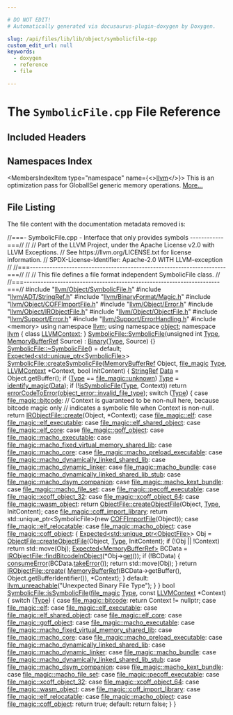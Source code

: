 ```yaml
---

# DO NOT EDIT!
# Automatically generated via docusaurus-plugin-doxygen by Doxygen.

slug: /api/files/lib/lib/object/symbolicfile-cpp
custom_edit_url: null
keywords:
  - doxygen
  - reference
  - file

---
```





# The `SymbolicFile.cpp` File Reference

<DoxygenPage pluginConfig={pluginConfig}>



## Included Headers

<IncludesList>
<IncludesListItem
  filePath="llvm/Object/SymbolicFile.h"
  permalink="/docs/api/files/include/include/llvm/include/llvm/object/symbolicfile-h"
  isLocal="true" />
<IncludesListItem
  filePath="llvm/ADT/StringRef.h"
  permalink="/docs/api/files/include/include/llvm/include/llvm/adt/stringref-h"
  isLocal="true" />
<IncludesListItem
  filePath="llvm/BinaryFormat/Magic.h"
  permalink="/docs/api/files/include/include/llvm/include/llvm/binaryformat/magic-h"
  isLocal="true" />
<IncludesListItem
  filePath="llvm/Object/COFFImportFile.h"
  permalink="/docs/api/files/include/include/llvm/include/llvm/object/coffimportfile-h"
  isLocal="true" />
<IncludesListItem
  filePath="llvm/Object/Error.h"
  permalink="/docs/api/files/include/include/llvm/include/llvm/object/error-h"
  isLocal="true" />
<IncludesListItem
  filePath="llvm/Object/IRObjectFile.h"
  permalink="/docs/api/files/include/include/llvm/include/llvm/object/irobjectfile-h"
  isLocal="true" />
<IncludesListItem
  filePath="llvm/Object/ObjectFile.h"
  permalink="/docs/api/files/include/include/llvm/include/llvm/object/objectfile-h"
  isLocal="true" />
<IncludesListItem
  filePath="llvm/Support/Error.h"
  permalink="/docs/api/files/include/include/llvm/include/llvm/support/error-h"
  isLocal="true" />
<IncludesListItem
  filePath="llvm/Support/ErrorHandling.h"
  permalink="/docs/api/files/include/include/llvm/include/llvm/support/errorhandling-h"
  isLocal="true" />
<IncludesListItem
  filePath="memory"
  permalink=""
  isLocal="false" />
</IncludesList>

## Namespaces Index

<MembersIndex>

<MembersIndexItem
  type="namespace"
  name={<><a href="/docs/api/namespaces/llvm">llvm</a></>}>
This is an optimization pass for GlobalISel generic memory operations. <a href="/docs/api/namespaces/llvm/#details">More...</a>
</MembersIndexItem>

</MembersIndex>


## File Listing

The file content with the documentation metadata removed is:

<ProgramListing>

<Link id="l00001" /><CodeLine lineNumber="1"><Highlight kind="comment">//===- SymbolicFile.cpp - Interface that only provides symbols ------------===//</Highlight><Highlight kind="normal"></Highlight></CodeLine>
<Link id="l00002" /><CodeLine lineNumber="2"><Highlight kind="normal"></Highlight><Highlight kind="comment">//</Highlight><Highlight kind="normal"></Highlight></CodeLine>
<Link id="l00003" /><CodeLine lineNumber="3"><Highlight kind="normal"></Highlight><Highlight kind="comment">// Part of the LLVM Project, under the Apache License v2.0 with LLVM Exceptions.</Highlight><Highlight kind="normal"></Highlight></CodeLine>
<Link id="l00004" /><CodeLine lineNumber="4"><Highlight kind="normal"></Highlight><Highlight kind="comment">// See https://llvm.org/LICENSE.txt for license information.</Highlight><Highlight kind="normal"></Highlight></CodeLine>
<Link id="l00005" /><CodeLine lineNumber="5"><Highlight kind="normal"></Highlight><Highlight kind="comment">// SPDX-License-Identifier: Apache-2.0 WITH LLVM-exception</Highlight><Highlight kind="normal"></Highlight></CodeLine>
<Link id="l00006" /><CodeLine lineNumber="6"><Highlight kind="normal"></Highlight><Highlight kind="comment">//</Highlight><Highlight kind="normal"></Highlight></CodeLine>
<Link id="l00007" /><CodeLine lineNumber="7"><Highlight kind="normal"></Highlight><Highlight kind="comment">//===----------------------------------------------------------------------===//</Highlight><Highlight kind="normal"></Highlight></CodeLine>
<Link id="l00008" /><CodeLine lineNumber="8"><Highlight kind="normal"></Highlight><Highlight kind="comment">//</Highlight><Highlight kind="normal"></Highlight></CodeLine>
<Link id="l00009" /><CodeLine lineNumber="9"><Highlight kind="normal"></Highlight><Highlight kind="comment">// This file defines a file format independent SymbolicFile class.</Highlight><Highlight kind="normal"></Highlight></CodeLine>
<Link id="l00010" /><CodeLine lineNumber="10"><Highlight kind="normal"></Highlight><Highlight kind="comment">//</Highlight><Highlight kind="normal"></Highlight></CodeLine>
<Link id="l00011" /><CodeLine lineNumber="11"><Highlight kind="normal"></Highlight><Highlight kind="comment">//===----------------------------------------------------------------------===//</Highlight><Highlight kind="normal"></Highlight></CodeLine>
<Link id="l00012" /><CodeLine lineNumber="12"><Highlight kind="normal"></Highlight></CodeLine>
<Link id="l00013" /><CodeLine lineNumber="13"><Highlight kind="normal"></Highlight><Highlight kind="preprocessor">#include &quot;<a href="/docs/api/files/include/include/llvm/include/llvm/object/symbolicfile-h">llvm/Object/SymbolicFile.h</a>&quot;</Highlight><Highlight kind="normal"></Highlight></CodeLine>
<Link id="l00014" /><CodeLine lineNumber="14"><Highlight kind="normal"></Highlight><Highlight kind="preprocessor">#include &quot;<a href="/docs/api/files/include/include/llvm/include/llvm/adt/stringref-h">llvm/ADT/StringRef.h</a>&quot;</Highlight><Highlight kind="normal"></Highlight></CodeLine>
<Link id="l00015" /><CodeLine lineNumber="15"><Highlight kind="normal"></Highlight><Highlight kind="preprocessor">#include &quot;<a href="/docs/api/files/include/include/llvm/include/llvm/binaryformat/magic-h">llvm/BinaryFormat/Magic.h</a>&quot;</Highlight><Highlight kind="normal"></Highlight></CodeLine>
<Link id="l00016" /><CodeLine lineNumber="16"><Highlight kind="normal"></Highlight><Highlight kind="preprocessor">#include &quot;<a href="/docs/api/files/include/include/llvm/include/llvm/object/coffimportfile-h">llvm/Object/COFFImportFile.h</a>&quot;</Highlight><Highlight kind="normal"></Highlight></CodeLine>
<Link id="l00017" /><CodeLine lineNumber="17"><Highlight kind="normal"></Highlight><Highlight kind="preprocessor">#include &quot;<a href="/docs/api/files/include/include/llvm/include/llvm/object/error-h">llvm/Object/Error.h</a>&quot;</Highlight><Highlight kind="normal"></Highlight></CodeLine>
<Link id="l00018" /><CodeLine lineNumber="18"><Highlight kind="normal"></Highlight><Highlight kind="preprocessor">#include &quot;<a href="/docs/api/files/include/include/llvm/include/llvm/object/irobjectfile-h">llvm/Object/IRObjectFile.h</a>&quot;</Highlight><Highlight kind="normal"></Highlight></CodeLine>
<Link id="l00019" /><CodeLine lineNumber="19"><Highlight kind="normal"></Highlight><Highlight kind="preprocessor">#include &quot;<a href="/docs/api/files/include/include/llvm/include/llvm/object/objectfile-h">llvm/Object/ObjectFile.h</a>&quot;</Highlight><Highlight kind="normal"></Highlight></CodeLine>
<Link id="l00020" /><CodeLine lineNumber="20"><Highlight kind="normal"></Highlight><Highlight kind="preprocessor">#include &quot;<a href="/docs/api/files/include/include/llvm/include/llvm/support/error-h">llvm/Support/Error.h</a>&quot;</Highlight><Highlight kind="normal"></Highlight></CodeLine>
<Link id="l00021" /><CodeLine lineNumber="21"><Highlight kind="normal"></Highlight><Highlight kind="preprocessor">#include &quot;<a href="/docs/api/files/include/include/llvm/include/llvm/support/errorhandling-h">llvm/Support/ErrorHandling.h</a>&quot;</Highlight><Highlight kind="normal"></Highlight></CodeLine>
<Link id="l00022" /><CodeLine lineNumber="22"><Highlight kind="normal"></Highlight><Highlight kind="preprocessor">#include &lt;memory&gt;</Highlight><Highlight kind="normal"></Highlight></CodeLine>
<Link id="l00023" /><CodeLine lineNumber="23"><Highlight kind="normal"></Highlight></CodeLine>
<Link id="l00024" /><CodeLine lineNumber="24"><Highlight kind="normal"></Highlight><Highlight kind="keyword">using namespace </Highlight><Highlight kind="normal"><a href="/docs/api/namespaces/llvm">llvm</a>;</Highlight></CodeLine>
<Link id="l00025" /><CodeLine lineNumber="25"><Highlight kind="normal"></Highlight><Highlight kind="keyword">using namespace </Highlight><Highlight kind="normal"><a href="/docs/api/namespaces/llvm/object">object</a>;</Highlight></CodeLine>
<Link id="l00026" /><CodeLine lineNumber="26"><Highlight kind="normal"></Highlight></CodeLine>
<Link id="l00027" /><CodeLine lineNumber="27"><Highlight kind="normal"></Highlight><Highlight kind="keyword">namespace </Highlight><Highlight kind="normal"><a href="/docs/api/namespaces/llvm">llvm</a> &#123;</Highlight></CodeLine>
<Link id="l00028" /><CodeLine lineNumber="28"><Highlight kind="normal"></Highlight><Highlight kind="keyword">class </Highlight><Highlight kind="normal"><a href="/docs/api/classes/llvm/llvmcontext">LLVMContext</a>;</Highlight></CodeLine>
<Link id="l00029" /><CodeLine lineNumber="29"><Highlight kind="normal">&#125;</Highlight></CodeLine>
<Link id="l00030" /><CodeLine lineNumber="30"><Highlight kind="normal"></Highlight></CodeLine>
<Link id="l00031" /><CodeLine lineNumber="31" lineLink="/docs/api/classes/llvm/object/symbolicfile/#a8eeef7e2323c6f1ec25eb240e1842fee"><Highlight kind="normal"><a href="/docs/api/classes/llvm/object/symbolicfile/#a8eeef7e2323c6f1ec25eb240e1842fee">SymbolicFile::SymbolicFile</a>(</Highlight><Highlight kind="keywordtype">unsigned</Highlight><Highlight kind="normal"> </Highlight><Highlight kind="keywordtype">int</Highlight><Highlight kind="normal"> <a href="/docs/api/classes/llvm/type">Type</a>, <a href="/docs/api/classes/llvm/memorybufferref">MemoryBufferRef</a> Source)</Highlight></CodeLine>
<Link id="l00032" /><CodeLine lineNumber="32"><Highlight kind="normal">    : <a href="/docs/api/classes/llvm/object/binary/#a5efaba206c0c82deb1e8898c4c3aad4b">Binary</a>(<a href="/docs/api/classes/llvm/type">Type</a>, Source) &#123;&#125;</Highlight></CodeLine>
<Link id="l00033" /><CodeLine lineNumber="33"><Highlight kind="normal"></Highlight></CodeLine>
<Link id="l00034" /><CodeLine lineNumber="34"><Highlight kind="normal"><a href="/docs/api/classes/llvm/object/symbolicfile/#a8e84cb6718ca7b956121a2f08becd9e0">SymbolicFile::~SymbolicFile</a>() = </Highlight><Highlight kind="keywordflow">default</Highlight><Highlight kind="normal">;</Highlight></CodeLine>
<Link id="l00035" /><CodeLine lineNumber="35"><Highlight kind="normal"></Highlight></CodeLine>
<Link id="l00036" /><CodeLine lineNumber="36"><Highlight kind="normal"><a href="/docs/api/classes/llvm/expected">Expected&lt;std::unique&#95;ptr&lt;SymbolicFile&gt;</a>&gt;</Highlight></CodeLine>
<Link id="l00037" /><CodeLine lineNumber="37" lineLink="/docs/api/classes/llvm/object/symbolicfile/#a4ee418c47f5baa9b4b570371fc9630ce"><Highlight kind="normal"><a href="/docs/api/classes/llvm/object/symbolicfile/#a4ee418c47f5baa9b4b570371fc9630ce">SymbolicFile::createSymbolicFile</a>(<a href="/docs/api/classes/llvm/memorybufferref">MemoryBufferRef</a> Object, <a href="/docs/api/structs/llvm/file-magic">file&#95;magic</a> <a href="/docs/api/classes/llvm/type">Type</a>,</Highlight></CodeLine>
<Link id="l00038" /><CodeLine lineNumber="38"><Highlight kind="normal">                                 <a href="/docs/api/classes/llvm/llvmcontext">LLVMContext</a> &#42;Context, </Highlight><Highlight kind="keywordtype">bool</Highlight><Highlight kind="normal"> InitContent) &#123;</Highlight></CodeLine>
<Link id="l00039" /><CodeLine lineNumber="39"><Highlight kind="normal">  <a href="/docs/api/classes/llvm/stringref">StringRef</a> <a href="/docs/api/classes/llvm/object/binary/#a2bbd5b7e8ed457b226f0e186ce4bb1c0">Data</a> = Object.getBuffer();</Highlight></CodeLine>
<Link id="l00040" /><CodeLine lineNumber="40"><Highlight kind="normal">  </Highlight><Highlight kind="keywordflow">if</Highlight><Highlight kind="normal"> (<a href="/docs/api/classes/llvm/type">Type</a> == <a href="/docs/api/structs/llvm/file-magic/#a39d74d9fa08229878443101289698b3aae5a2f339dd671d3caf9b616ef7bf1efd">file&#95;magic::unknown</a>)</Highlight></CodeLine>
<Link id="l00041" /><CodeLine lineNumber="41"><Highlight kind="normal">    <a href="/docs/api/classes/llvm/type">Type</a> = <a href="/docs/api/namespaces/llvm/#a00941e59a16ad6eb14e905557a612501">identify&#95;magic</a>(<a href="/docs/api/classes/llvm/object/binary/#a2bbd5b7e8ed457b226f0e186ce4bb1c0">Data</a>);</Highlight></CodeLine>
<Link id="l00042" /><CodeLine lineNumber="42"><Highlight kind="normal"></Highlight></CodeLine>
<Link id="l00043" /><CodeLine lineNumber="43"><Highlight kind="normal">  </Highlight><Highlight kind="keywordflow">if</Highlight><Highlight kind="normal"> (!<a href="/docs/api/classes/llvm/object/symbolicfile/#abfda2a40879c19a80434914b8a55ce42">isSymbolicFile</a>(<a href="/docs/api/classes/llvm/type">Type</a>, Context))</Highlight></CodeLine>
<Link id="l00044" /><CodeLine lineNumber="44"><Highlight kind="normal">    </Highlight><Highlight kind="keywordflow">return</Highlight><Highlight kind="normal"> <a href="/docs/api/namespaces/llvm/#ad10875fd499e8e285aaeef615e9b11aa">errorCodeToError</a>(<a href="/docs/api/namespaces/llvm/object/#a6f5880f200b9731436d9ea163568ee20ad5a8a27f4e310ea593b285615faaca35">object&#95;error::invalid&#95;file&#95;type</a>);</Highlight></CodeLine>
<Link id="l00045" /><CodeLine lineNumber="45"><Highlight kind="normal"></Highlight></CodeLine>
<Link id="l00046" /><CodeLine lineNumber="46"><Highlight kind="normal">  </Highlight><Highlight kind="keywordflow">switch</Highlight><Highlight kind="normal"> (<a href="/docs/api/classes/llvm/type">Type</a>) &#123;</Highlight></CodeLine>
<Link id="l00047" /><CodeLine lineNumber="47"><Highlight kind="normal">  </Highlight><Highlight kind="keywordflow">case</Highlight><Highlight kind="normal"> <a href="/docs/api/structs/llvm/file-magic/#a39d74d9fa08229878443101289698b3aa9b217cf59bac16d57cf52c3e76f3ce50">file&#95;magic::bitcode</a>:</Highlight></CodeLine>
<Link id="l00048" /><CodeLine lineNumber="48"><Highlight kind="normal">    </Highlight><Highlight kind="comment">// Context is guaranteed to be non-null here, because bitcode magic only</Highlight><Highlight kind="normal"></Highlight></CodeLine>
<Link id="l00049" /><CodeLine lineNumber="49"><Highlight kind="normal">    </Highlight><Highlight kind="comment">// indicates a symbolic file when Context is non-null.</Highlight><Highlight kind="normal"></Highlight></CodeLine>
<Link id="l00050" /><CodeLine lineNumber="50"><Highlight kind="normal">    </Highlight><Highlight kind="keywordflow">return</Highlight><Highlight kind="normal"> <a href="/docs/api/classes/llvm/object/irobjectfile/#afcce1b766f055cfac90081cebb14ad23">IRObjectFile::create</a>(Object, &#42;Context);</Highlight></CodeLine>
<Link id="l00051" /><CodeLine lineNumber="51"><Highlight kind="normal">  </Highlight><Highlight kind="keywordflow">case</Highlight><Highlight kind="normal"> <a href="/docs/api/structs/llvm/file-magic/#a39d74d9fa08229878443101289698b3aad31db91c55e2f1f5090ddbe652c20b1f">file&#95;magic::elf</a>:</Highlight></CodeLine>
<Link id="l00052" /><CodeLine lineNumber="52"><Highlight kind="normal">  </Highlight><Highlight kind="keywordflow">case</Highlight><Highlight kind="normal"> <a href="/docs/api/structs/llvm/file-magic/#a39d74d9fa08229878443101289698b3aa46a884b4756415ac19d0ac5d2bf56079">file&#95;magic::elf&#95;executable</a>:</Highlight></CodeLine>
<Link id="l00053" /><CodeLine lineNumber="53"><Highlight kind="normal">  </Highlight><Highlight kind="keywordflow">case</Highlight><Highlight kind="normal"> <a href="/docs/api/structs/llvm/file-magic/#a39d74d9fa08229878443101289698b3aa380638a0d06dd9003d4dd307f7b0851c">file&#95;magic::elf&#95;shared&#95;object</a>:</Highlight></CodeLine>
<Link id="l00054" /><CodeLine lineNumber="54"><Highlight kind="normal">  </Highlight><Highlight kind="keywordflow">case</Highlight><Highlight kind="normal"> <a href="/docs/api/structs/llvm/file-magic/#a39d74d9fa08229878443101289698b3aabf5672e0a28c6ed1db85035f1b85fc5b">file&#95;magic::elf&#95;core</a>:</Highlight></CodeLine>
<Link id="l00055" /><CodeLine lineNumber="55"><Highlight kind="normal">  </Highlight><Highlight kind="keywordflow">case</Highlight><Highlight kind="normal"> <a href="/docs/api/structs/llvm/file-magic/#a39d74d9fa08229878443101289698b3aa40ebaa45e99e5d81f24d506e33afdb42">file&#95;magic::goff&#95;object</a>:</Highlight></CodeLine>
<Link id="l00056" /><CodeLine lineNumber="56"><Highlight kind="normal">  </Highlight><Highlight kind="keywordflow">case</Highlight><Highlight kind="normal"> <a href="/docs/api/structs/llvm/file-magic/#a39d74d9fa08229878443101289698b3aae3fbcf9e4d077fe08e7e73eb785f0a2c">file&#95;magic::macho&#95;executable</a>:</Highlight></CodeLine>
<Link id="l00057" /><CodeLine lineNumber="57"><Highlight kind="normal">  </Highlight><Highlight kind="keywordflow">case</Highlight><Highlight kind="normal"> <a href="/docs/api/structs/llvm/file-magic/#a39d74d9fa08229878443101289698b3aae796c2e08310bfe518ffc166cb788601">file&#95;magic::macho&#95;fixed&#95;virtual&#95;memory&#95;shared&#95;lib</a>:</Highlight></CodeLine>
<Link id="l00058" /><CodeLine lineNumber="58"><Highlight kind="normal">  </Highlight><Highlight kind="keywordflow">case</Highlight><Highlight kind="normal"> <a href="/docs/api/structs/llvm/file-magic/#a39d74d9fa08229878443101289698b3aaa01c66176cb9de4bb75c2b551133e38e">file&#95;magic::macho&#95;core</a>:</Highlight></CodeLine>
<Link id="l00059" /><CodeLine lineNumber="59"><Highlight kind="normal">  </Highlight><Highlight kind="keywordflow">case</Highlight><Highlight kind="normal"> <a href="/docs/api/structs/llvm/file-magic/#a39d74d9fa08229878443101289698b3aa590d298012f657bc6b970e50d9f774c1">file&#95;magic::macho&#95;preload&#95;executable</a>:</Highlight></CodeLine>
<Link id="l00060" /><CodeLine lineNumber="60"><Highlight kind="normal">  </Highlight><Highlight kind="keywordflow">case</Highlight><Highlight kind="normal"> <a href="/docs/api/structs/llvm/file-magic/#a39d74d9fa08229878443101289698b3aa45f3946b8331a826457113aa5d81bc96">file&#95;magic::macho&#95;dynamically&#95;linked&#95;shared&#95;lib</a>:</Highlight></CodeLine>
<Link id="l00061" /><CodeLine lineNumber="61"><Highlight kind="normal">  </Highlight><Highlight kind="keywordflow">case</Highlight><Highlight kind="normal"> <a href="/docs/api/structs/llvm/file-magic/#a39d74d9fa08229878443101289698b3aaea9f98c476ea8892d4bf66157d526cde">file&#95;magic::macho&#95;dynamic&#95;linker</a>:</Highlight></CodeLine>
<Link id="l00062" /><CodeLine lineNumber="62"><Highlight kind="normal">  </Highlight><Highlight kind="keywordflow">case</Highlight><Highlight kind="normal"> <a href="/docs/api/structs/llvm/file-magic/#a39d74d9fa08229878443101289698b3aad50da1fb17899eb0b0f714edf96c83c7">file&#95;magic::macho&#95;bundle</a>:</Highlight></CodeLine>
<Link id="l00063" /><CodeLine lineNumber="63"><Highlight kind="normal">  </Highlight><Highlight kind="keywordflow">case</Highlight><Highlight kind="normal"> <a href="/docs/api/structs/llvm/file-magic/#a39d74d9fa08229878443101289698b3aa56440a39ccbe80c75e2e674aaafd00d4">file&#95;magic::macho&#95;dynamically&#95;linked&#95;shared&#95;lib&#95;stub</a>:</Highlight></CodeLine>
<Link id="l00064" /><CodeLine lineNumber="64"><Highlight kind="normal">  </Highlight><Highlight kind="keywordflow">case</Highlight><Highlight kind="normal"> <a href="/docs/api/structs/llvm/file-magic/#a39d74d9fa08229878443101289698b3aae40fb5199f3d0b10d917738a06b4b6b0">file&#95;magic::macho&#95;dsym&#95;companion</a>:</Highlight></CodeLine>
<Link id="l00065" /><CodeLine lineNumber="65"><Highlight kind="normal">  </Highlight><Highlight kind="keywordflow">case</Highlight><Highlight kind="normal"> <a href="/docs/api/structs/llvm/file-magic/#a39d74d9fa08229878443101289698b3aa86da0e718a3fbe29422c095c55af3bfa">file&#95;magic::macho&#95;kext&#95;bundle</a>:</Highlight></CodeLine>
<Link id="l00066" /><CodeLine lineNumber="66"><Highlight kind="normal">  </Highlight><Highlight kind="keywordflow">case</Highlight><Highlight kind="normal"> <a href="/docs/api/structs/llvm/file-magic/#a39d74d9fa08229878443101289698b3aa75fee6d4cd7dfafcb268524c93b56101">file&#95;magic::macho&#95;file&#95;set</a>:</Highlight></CodeLine>
<Link id="l00067" /><CodeLine lineNumber="67"><Highlight kind="normal">  </Highlight><Highlight kind="keywordflow">case</Highlight><Highlight kind="normal"> <a href="/docs/api/structs/llvm/file-magic/#a39d74d9fa08229878443101289698b3aa906a95690dc1df5a24e4253c83edd77c">file&#95;magic::pecoff&#95;executable</a>:</Highlight></CodeLine>
<Link id="l00068" /><CodeLine lineNumber="68"><Highlight kind="normal">  </Highlight><Highlight kind="keywordflow">case</Highlight><Highlight kind="normal"> <a href="/docs/api/structs/llvm/file-magic/#a39d74d9fa08229878443101289698b3aaa39e4e5aa8493605e279d127dc484379">file&#95;magic::xcoff&#95;object&#95;32</a>:</Highlight></CodeLine>
<Link id="l00069" /><CodeLine lineNumber="69"><Highlight kind="normal">  </Highlight><Highlight kind="keywordflow">case</Highlight><Highlight kind="normal"> <a href="/docs/api/structs/llvm/file-magic/#a39d74d9fa08229878443101289698b3aa45ff397494885b031c2b6a75797e7d7e">file&#95;magic::xcoff&#95;object&#95;64</a>:</Highlight></CodeLine>
<Link id="l00070" /><CodeLine lineNumber="70"><Highlight kind="normal">  </Highlight><Highlight kind="keywordflow">case</Highlight><Highlight kind="normal"> <a href="/docs/api/structs/llvm/file-magic/#a39d74d9fa08229878443101289698b3aaa0dedd1117ef34a81cb4b8751c3c1e4f">file&#95;magic::wasm&#95;object</a>:</Highlight></CodeLine>
<Link id="l00071" /><CodeLine lineNumber="71"><Highlight kind="normal">    </Highlight><Highlight kind="keywordflow">return</Highlight><Highlight kind="normal"> <a href="/docs/api/classes/llvm/object/objectfile/#a926af6aca697fdbacb3e3ea1000f0ec4">ObjectFile::createObjectFile</a>(Object, <a href="/docs/api/classes/llvm/type">Type</a>, InitContent);</Highlight></CodeLine>
<Link id="l00072" /><CodeLine lineNumber="72"><Highlight kind="normal">  </Highlight><Highlight kind="keywordflow">case</Highlight><Highlight kind="normal"> <a href="/docs/api/structs/llvm/file-magic/#a39d74d9fa08229878443101289698b3aa007729224f13c224129cef854ce5fc0c">file&#95;magic::coff&#95;import&#95;library</a>:</Highlight></CodeLine>
<Link id="l00073" /><CodeLine lineNumber="73"><Highlight kind="normal">    </Highlight><Highlight kind="keywordflow">return</Highlight><Highlight kind="normal"> std::unique&#95;ptr&lt;SymbolicFile&gt;(</Highlight><Highlight kind="keyword">new</Highlight><Highlight kind="normal"> <a href="/docs/api/classes/llvm/object/coffimportfile">COFFImportFile</a>(Object));</Highlight></CodeLine>
<Link id="l00074" /><CodeLine lineNumber="74"><Highlight kind="normal">  </Highlight><Highlight kind="keywordflow">case</Highlight><Highlight kind="normal"> <a href="/docs/api/structs/llvm/file-magic/#a39d74d9fa08229878443101289698b3aa1b167178973059ff5b3a4b2bf2377450">file&#95;magic::elf&#95;relocatable</a>:</Highlight></CodeLine>
<Link id="l00075" /><CodeLine lineNumber="75"><Highlight kind="normal">  </Highlight><Highlight kind="keywordflow">case</Highlight><Highlight kind="normal"> <a href="/docs/api/structs/llvm/file-magic/#a39d74d9fa08229878443101289698b3aac557d5088dac1a5cca0c2c7e78174632">file&#95;magic::macho&#95;object</a>:</Highlight></CodeLine>
<Link id="l00076" /><CodeLine lineNumber="76"><Highlight kind="normal">  </Highlight><Highlight kind="keywordflow">case</Highlight><Highlight kind="normal"> <a href="/docs/api/structs/llvm/file-magic/#a39d74d9fa08229878443101289698b3aac575f4e16f05741d7656211f860dfcc3">file&#95;magic::coff&#95;object</a>: &#123;</Highlight></CodeLine>
<Link id="l00077" /><CodeLine lineNumber="77"><Highlight kind="normal">    <a href="/docs/api/classes/llvm/expected">Expected&lt;std::unique&#95;ptr&lt;ObjectFile&gt;</a>&gt; Obj =</Highlight></CodeLine>
<Link id="l00078" /><CodeLine lineNumber="78"><Highlight kind="normal">        <a href="/docs/api/classes/llvm/object/objectfile/#a926af6aca697fdbacb3e3ea1000f0ec4">ObjectFile::createObjectFile</a>(Object, <a href="/docs/api/classes/llvm/type">Type</a>, InitContent);</Highlight></CodeLine>
<Link id="l00079" /><CodeLine lineNumber="79"><Highlight kind="normal">    </Highlight><Highlight kind="keywordflow">if</Highlight><Highlight kind="normal"> (!Obj || !Context)</Highlight></CodeLine>
<Link id="l00080" /><CodeLine lineNumber="80"><Highlight kind="normal">      </Highlight><Highlight kind="keywordflow">return</Highlight><Highlight kind="normal"> std::move(Obj);</Highlight></CodeLine>
<Link id="l00081" /><CodeLine lineNumber="81"><Highlight kind="normal"></Highlight></CodeLine>
<Link id="l00082" /><CodeLine lineNumber="82"><Highlight kind="normal">    <a href="/docs/api/classes/llvm/expected">Expected&lt;MemoryBufferRef&gt;</a> BCData =</Highlight></CodeLine>
<Link id="l00083" /><CodeLine lineNumber="83"><Highlight kind="normal">        <a href="/docs/api/classes/llvm/object/irobjectfile/#a803ed79cb2444088841a8c8618b21ab8">IRObjectFile::findBitcodeInObject</a>(&#42;Obj-&gt;<a href="/docs/api/classes/llvm/expected/#ad26ecbb6920f4ea55f5ed4f64e52342d">get</a>());</Highlight></CodeLine>
<Link id="l00084" /><CodeLine lineNumber="84"><Highlight kind="normal">    </Highlight><Highlight kind="keywordflow">if</Highlight><Highlight kind="normal"> (!BCData) &#123;</Highlight></CodeLine>
<Link id="l00085" /><CodeLine lineNumber="85"><Highlight kind="normal">      <a href="/docs/api/namespaces/llvm/#aee0e70be66536b9ef7b65ae2e5a45959">consumeError</a>(BCData.<a href="/docs/api/classes/llvm/expected/#a94789df4ebd03dc008e8adebaa66ac1f">takeError</a>());</Highlight></CodeLine>
<Link id="l00086" /><CodeLine lineNumber="86"><Highlight kind="normal">      </Highlight><Highlight kind="keywordflow">return</Highlight><Highlight kind="normal"> std::move(Obj);</Highlight></CodeLine>
<Link id="l00087" /><CodeLine lineNumber="87"><Highlight kind="normal">    &#125;</Highlight></CodeLine>
<Link id="l00088" /><CodeLine lineNumber="88"><Highlight kind="normal"></Highlight></CodeLine>
<Link id="l00089" /><CodeLine lineNumber="89"><Highlight kind="normal">    </Highlight><Highlight kind="keywordflow">return</Highlight><Highlight kind="normal"> <a href="/docs/api/classes/llvm/object/irobjectfile/#afcce1b766f055cfac90081cebb14ad23">IRObjectFile::create</a>(</Highlight></CodeLine>
<Link id="l00090" /><CodeLine lineNumber="90"><Highlight kind="normal">        <a href="/docs/api/classes/llvm/memorybufferref">MemoryBufferRef</a>(BCData-&gt;getBuffer(), Object.getBufferIdentifier()),</Highlight></CodeLine>
<Link id="l00091" /><CodeLine lineNumber="91"><Highlight kind="normal">        &#42;Context);</Highlight></CodeLine>
<Link id="l00092" /><CodeLine lineNumber="92"><Highlight kind="normal">  &#125;</Highlight></CodeLine>
<Link id="l00093" /><CodeLine lineNumber="93"><Highlight kind="normal">  </Highlight><Highlight kind="keywordflow">default</Highlight><Highlight kind="normal">:</Highlight></CodeLine>
<Link id="l00094" /><CodeLine lineNumber="94"><Highlight kind="normal">    <a href="/docs/api/files/include/include/llvm/include/llvm/support/errorhandling-h/#ace243f5c25697a1107cce46626b3dc94">llvm&#95;unreachable</a>(</Highlight><Highlight kind="stringliteral">&quot;Unexpected Binary File Type&quot;</Highlight><Highlight kind="normal">);</Highlight></CodeLine>
<Link id="l00095" /><CodeLine lineNumber="95"><Highlight kind="normal">  &#125;</Highlight></CodeLine>
<Link id="l00096" /><CodeLine lineNumber="96"><Highlight kind="normal">&#125;</Highlight></CodeLine>
<Link id="l00097" /><CodeLine lineNumber="97"><Highlight kind="normal"></Highlight></CodeLine>
<Link id="l00098" /><CodeLine lineNumber="98" lineLink="/docs/api/classes/llvm/object/symbolicfile/#abfda2a40879c19a80434914b8a55ce42"><Highlight kind="normal"></Highlight><Highlight kind="keywordtype">bool</Highlight><Highlight kind="normal"> <a href="/docs/api/classes/llvm/object/symbolicfile/#abfda2a40879c19a80434914b8a55ce42">SymbolicFile::isSymbolicFile</a>(<a href="/docs/api/structs/llvm/file-magic">file&#95;magic</a> <a href="/docs/api/classes/llvm/type">Type</a>, </Highlight><Highlight kind="keyword">const</Highlight><Highlight kind="normal"> <a href="/docs/api/classes/llvm/llvmcontext">LLVMContext</a> &#42;Context) &#123;</Highlight></CodeLine>
<Link id="l00099" /><CodeLine lineNumber="99"><Highlight kind="normal">  </Highlight><Highlight kind="keywordflow">switch</Highlight><Highlight kind="normal"> (<a href="/docs/api/classes/llvm/type">Type</a>) &#123;</Highlight></CodeLine>
<Link id="l00100" /><CodeLine lineNumber="100"><Highlight kind="normal">  </Highlight><Highlight kind="keywordflow">case</Highlight><Highlight kind="normal"> <a href="/docs/api/structs/llvm/file-magic/#a39d74d9fa08229878443101289698b3aa9b217cf59bac16d57cf52c3e76f3ce50">file&#95;magic::bitcode</a>:</Highlight></CodeLine>
<Link id="l00101" /><CodeLine lineNumber="101"><Highlight kind="normal">    </Highlight><Highlight kind="keywordflow">return</Highlight><Highlight kind="normal"> Context != </Highlight><Highlight kind="keyword">nullptr</Highlight><Highlight kind="normal">;</Highlight></CodeLine>
<Link id="l00102" /><CodeLine lineNumber="102"><Highlight kind="normal">  </Highlight><Highlight kind="keywordflow">case</Highlight><Highlight kind="normal"> <a href="/docs/api/structs/llvm/file-magic/#a39d74d9fa08229878443101289698b3aad31db91c55e2f1f5090ddbe652c20b1f">file&#95;magic::elf</a>:</Highlight></CodeLine>
<Link id="l00103" /><CodeLine lineNumber="103"><Highlight kind="normal">  </Highlight><Highlight kind="keywordflow">case</Highlight><Highlight kind="normal"> <a href="/docs/api/structs/llvm/file-magic/#a39d74d9fa08229878443101289698b3aa46a884b4756415ac19d0ac5d2bf56079">file&#95;magic::elf&#95;executable</a>:</Highlight></CodeLine>
<Link id="l00104" /><CodeLine lineNumber="104"><Highlight kind="normal">  </Highlight><Highlight kind="keywordflow">case</Highlight><Highlight kind="normal"> <a href="/docs/api/structs/llvm/file-magic/#a39d74d9fa08229878443101289698b3aa380638a0d06dd9003d4dd307f7b0851c">file&#95;magic::elf&#95;shared&#95;object</a>:</Highlight></CodeLine>
<Link id="l00105" /><CodeLine lineNumber="105"><Highlight kind="normal">  </Highlight><Highlight kind="keywordflow">case</Highlight><Highlight kind="normal"> <a href="/docs/api/structs/llvm/file-magic/#a39d74d9fa08229878443101289698b3aabf5672e0a28c6ed1db85035f1b85fc5b">file&#95;magic::elf&#95;core</a>:</Highlight></CodeLine>
<Link id="l00106" /><CodeLine lineNumber="106"><Highlight kind="normal">  </Highlight><Highlight kind="keywordflow">case</Highlight><Highlight kind="normal"> <a href="/docs/api/structs/llvm/file-magic/#a39d74d9fa08229878443101289698b3aa40ebaa45e99e5d81f24d506e33afdb42">file&#95;magic::goff&#95;object</a>:</Highlight></CodeLine>
<Link id="l00107" /><CodeLine lineNumber="107"><Highlight kind="normal">  </Highlight><Highlight kind="keywordflow">case</Highlight><Highlight kind="normal"> <a href="/docs/api/structs/llvm/file-magic/#a39d74d9fa08229878443101289698b3aae3fbcf9e4d077fe08e7e73eb785f0a2c">file&#95;magic::macho&#95;executable</a>:</Highlight></CodeLine>
<Link id="l00108" /><CodeLine lineNumber="108"><Highlight kind="normal">  </Highlight><Highlight kind="keywordflow">case</Highlight><Highlight kind="normal"> <a href="/docs/api/structs/llvm/file-magic/#a39d74d9fa08229878443101289698b3aae796c2e08310bfe518ffc166cb788601">file&#95;magic::macho&#95;fixed&#95;virtual&#95;memory&#95;shared&#95;lib</a>:</Highlight></CodeLine>
<Link id="l00109" /><CodeLine lineNumber="109"><Highlight kind="normal">  </Highlight><Highlight kind="keywordflow">case</Highlight><Highlight kind="normal"> <a href="/docs/api/structs/llvm/file-magic/#a39d74d9fa08229878443101289698b3aaa01c66176cb9de4bb75c2b551133e38e">file&#95;magic::macho&#95;core</a>:</Highlight></CodeLine>
<Link id="l00110" /><CodeLine lineNumber="110"><Highlight kind="normal">  </Highlight><Highlight kind="keywordflow">case</Highlight><Highlight kind="normal"> <a href="/docs/api/structs/llvm/file-magic/#a39d74d9fa08229878443101289698b3aa590d298012f657bc6b970e50d9f774c1">file&#95;magic::macho&#95;preload&#95;executable</a>:</Highlight></CodeLine>
<Link id="l00111" /><CodeLine lineNumber="111"><Highlight kind="normal">  </Highlight><Highlight kind="keywordflow">case</Highlight><Highlight kind="normal"> <a href="/docs/api/structs/llvm/file-magic/#a39d74d9fa08229878443101289698b3aa45f3946b8331a826457113aa5d81bc96">file&#95;magic::macho&#95;dynamically&#95;linked&#95;shared&#95;lib</a>:</Highlight></CodeLine>
<Link id="l00112" /><CodeLine lineNumber="112"><Highlight kind="normal">  </Highlight><Highlight kind="keywordflow">case</Highlight><Highlight kind="normal"> <a href="/docs/api/structs/llvm/file-magic/#a39d74d9fa08229878443101289698b3aaea9f98c476ea8892d4bf66157d526cde">file&#95;magic::macho&#95;dynamic&#95;linker</a>:</Highlight></CodeLine>
<Link id="l00113" /><CodeLine lineNumber="113"><Highlight kind="normal">  </Highlight><Highlight kind="keywordflow">case</Highlight><Highlight kind="normal"> <a href="/docs/api/structs/llvm/file-magic/#a39d74d9fa08229878443101289698b3aad50da1fb17899eb0b0f714edf96c83c7">file&#95;magic::macho&#95;bundle</a>:</Highlight></CodeLine>
<Link id="l00114" /><CodeLine lineNumber="114"><Highlight kind="normal">  </Highlight><Highlight kind="keywordflow">case</Highlight><Highlight kind="normal"> <a href="/docs/api/structs/llvm/file-magic/#a39d74d9fa08229878443101289698b3aa56440a39ccbe80c75e2e674aaafd00d4">file&#95;magic::macho&#95;dynamically&#95;linked&#95;shared&#95;lib&#95;stub</a>:</Highlight></CodeLine>
<Link id="l00115" /><CodeLine lineNumber="115"><Highlight kind="normal">  </Highlight><Highlight kind="keywordflow">case</Highlight><Highlight kind="normal"> <a href="/docs/api/structs/llvm/file-magic/#a39d74d9fa08229878443101289698b3aae40fb5199f3d0b10d917738a06b4b6b0">file&#95;magic::macho&#95;dsym&#95;companion</a>:</Highlight></CodeLine>
<Link id="l00116" /><CodeLine lineNumber="116"><Highlight kind="normal">  </Highlight><Highlight kind="keywordflow">case</Highlight><Highlight kind="normal"> <a href="/docs/api/structs/llvm/file-magic/#a39d74d9fa08229878443101289698b3aa86da0e718a3fbe29422c095c55af3bfa">file&#95;magic::macho&#95;kext&#95;bundle</a>:</Highlight></CodeLine>
<Link id="l00117" /><CodeLine lineNumber="117"><Highlight kind="normal">  </Highlight><Highlight kind="keywordflow">case</Highlight><Highlight kind="normal"> <a href="/docs/api/structs/llvm/file-magic/#a39d74d9fa08229878443101289698b3aa75fee6d4cd7dfafcb268524c93b56101">file&#95;magic::macho&#95;file&#95;set</a>:</Highlight></CodeLine>
<Link id="l00118" /><CodeLine lineNumber="118"><Highlight kind="normal">  </Highlight><Highlight kind="keywordflow">case</Highlight><Highlight kind="normal"> <a href="/docs/api/structs/llvm/file-magic/#a39d74d9fa08229878443101289698b3aa906a95690dc1df5a24e4253c83edd77c">file&#95;magic::pecoff&#95;executable</a>:</Highlight></CodeLine>
<Link id="l00119" /><CodeLine lineNumber="119"><Highlight kind="normal">  </Highlight><Highlight kind="keywordflow">case</Highlight><Highlight kind="normal"> <a href="/docs/api/structs/llvm/file-magic/#a39d74d9fa08229878443101289698b3aaa39e4e5aa8493605e279d127dc484379">file&#95;magic::xcoff&#95;object&#95;32</a>:</Highlight></CodeLine>
<Link id="l00120" /><CodeLine lineNumber="120"><Highlight kind="normal">  </Highlight><Highlight kind="keywordflow">case</Highlight><Highlight kind="normal"> <a href="/docs/api/structs/llvm/file-magic/#a39d74d9fa08229878443101289698b3aa45ff397494885b031c2b6a75797e7d7e">file&#95;magic::xcoff&#95;object&#95;64</a>:</Highlight></CodeLine>
<Link id="l00121" /><CodeLine lineNumber="121"><Highlight kind="normal">  </Highlight><Highlight kind="keywordflow">case</Highlight><Highlight kind="normal"> <a href="/docs/api/structs/llvm/file-magic/#a39d74d9fa08229878443101289698b3aaa0dedd1117ef34a81cb4b8751c3c1e4f">file&#95;magic::wasm&#95;object</a>:</Highlight></CodeLine>
<Link id="l00122" /><CodeLine lineNumber="122"><Highlight kind="normal">  </Highlight><Highlight kind="keywordflow">case</Highlight><Highlight kind="normal"> <a href="/docs/api/structs/llvm/file-magic/#a39d74d9fa08229878443101289698b3aa007729224f13c224129cef854ce5fc0c">file&#95;magic::coff&#95;import&#95;library</a>:</Highlight></CodeLine>
<Link id="l00123" /><CodeLine lineNumber="123"><Highlight kind="normal">  </Highlight><Highlight kind="keywordflow">case</Highlight><Highlight kind="normal"> <a href="/docs/api/structs/llvm/file-magic/#a39d74d9fa08229878443101289698b3aa1b167178973059ff5b3a4b2bf2377450">file&#95;magic::elf&#95;relocatable</a>:</Highlight></CodeLine>
<Link id="l00124" /><CodeLine lineNumber="124"><Highlight kind="normal">  </Highlight><Highlight kind="keywordflow">case</Highlight><Highlight kind="normal"> <a href="/docs/api/structs/llvm/file-magic/#a39d74d9fa08229878443101289698b3aac557d5088dac1a5cca0c2c7e78174632">file&#95;magic::macho&#95;object</a>:</Highlight></CodeLine>
<Link id="l00125" /><CodeLine lineNumber="125"><Highlight kind="normal">  </Highlight><Highlight kind="keywordflow">case</Highlight><Highlight kind="normal"> <a href="/docs/api/structs/llvm/file-magic/#a39d74d9fa08229878443101289698b3aac575f4e16f05741d7656211f860dfcc3">file&#95;magic::coff&#95;object</a>:</Highlight></CodeLine>
<Link id="l00126" /><CodeLine lineNumber="126"><Highlight kind="normal">    </Highlight><Highlight kind="keywordflow">return</Highlight><Highlight kind="normal"> </Highlight><Highlight kind="keyword">true</Highlight><Highlight kind="normal">;</Highlight></CodeLine>
<Link id="l00127" /><CodeLine lineNumber="127"><Highlight kind="normal">  </Highlight><Highlight kind="keywordflow">default</Highlight><Highlight kind="normal">:</Highlight></CodeLine>
<Link id="l00128" /><CodeLine lineNumber="128"><Highlight kind="normal">    </Highlight><Highlight kind="keywordflow">return</Highlight><Highlight kind="normal"> </Highlight><Highlight kind="keyword">false</Highlight><Highlight kind="normal">;</Highlight></CodeLine>
<Link id="l00129" /><CodeLine lineNumber="129"><Highlight kind="normal">  &#125;</Highlight></CodeLine>
<Link id="l00130" /><CodeLine lineNumber="130"><Highlight kind="normal">&#125;</Highlight></CodeLine>

</ProgramListing>

</DoxygenPage>
